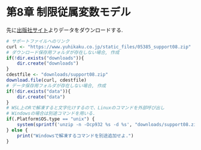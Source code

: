 # 第8章 制限従属変数モデル {-#ch8}
先に[出版社サイト](https://www.yuhikaku.co.jp/books/detail/9784641053854)よりデータをダウンロードする.
```r
# サポートファイルへのリンク
curl <- "https://www.yuhikaku.co.jp/static_files/05385_support08.zip"
# ダウンロード保存用フォルダが存在しない場合, 作成
if(!dir.exists("downloads")){
    dir.create("downloads")
}
cdestfile <- "downloads/support08.zip"
download.file(curl, cdestfile)
# データ保存用フォルダが存在しない場合, 作成
if(!dir.exists("data")){
    dir.create("data")
}
# WSL上のRで解凍すると文字化けするので、Linuxのコマンドを外部呼び出し
# Windowsの場合は別途コマンドを用いる.
if(.Platform$OS.type == "unix") {
    system(sprintf('unzip -n -Ocp932 %s -d %s', "downloads/support08.zip", "./data"))
} else {
    print("Windowsで解凍するコマンドを別途追加せよ.")
}
```

<!-- ## 練習問題 8-1 [確認] {-}

## 練習問題 8-2 [確認] {-}

## 練習問題 8-3 [発展] {-}

## 練習問題 8-4 [実証] {-} -->
